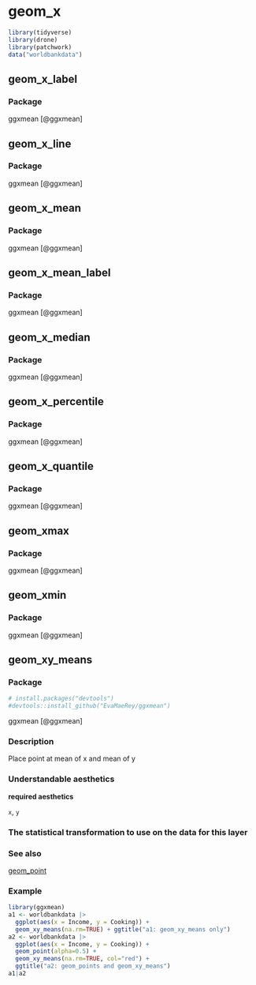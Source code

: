 # geom_x  {#sec-x}


```r
library(tidyverse)
library(drone)
library(patchwork)
data("worldbankdata")
```


## geom_x_label

### Package

ggxmean [@ggxmean]

## geom_x_line

### Package

ggxmean [@ggxmean]


## geom_x_mean

### Package

ggxmean [@ggxmean]

## geom_x_mean_label

### Package

ggxmean [@ggxmean]


## geom_x_median

### Package

ggxmean [@ggxmean]

## geom_x_percentile

### Package

ggxmean [@ggxmean]

## geom_x_quantile

### Package

ggxmean [@ggxmean]

## geom_xmax

### Package

ggxmean [@ggxmean]

## geom_xmin

### Package

ggxmean [@ggxmean]

## geom_xy_means


### Package

```r
# install.packages("devtools")
#devtools::install_github("EvaMaeRey/ggxmean")
```

ggxmean [@ggxmean]

### Description

Place point at mean of x and mean of y

### Understandable aesthetics

**required aesthetics**
  
`x`, `y`

### The statistical transformation to use on the data for this layer 



### See also

[geom_point](#point)
  


### Example 

```r
library(ggxmean)
a1 <- worldbankdata |>
  ggplot(aes(x = Income, y = Cooking)) + 
  geom_xy_means(na.rm=TRUE) + ggtitle("a1: geom_xy_means only")
a2 <- worldbankdata |>
  ggplot(aes(x = Income, y = Cooking)) + 
  geom_point(alpha=0.5) +
  geom_xy_means(na.rm=TRUE, col="red") + 
  ggtitle("a2: geom_points and geom_xy_means")
a1|a2
```